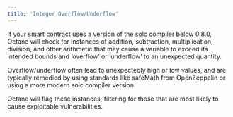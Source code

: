 ```yaml
---
title: 'Integer Overflow/Underflow'
---
```


If your smart contract uses a version of the solc compiler below 0.8.0, Octane will check for instances of addition, subtraction, multiplication, division, and other arithmetic that may cause a variable to exceed its intended bounds and ‘overflow’ or ‘underflow’ to an unexpected quantity.

Overflow/underflow often lead to unexpectedly high or low values, and are typically remedied by using standards like safeMath from OpenZeppelin or using a more modern solc compiler version.

Octane will flag these instances, filtering for those that are most likely to cause exploitable vulnerabilities.
